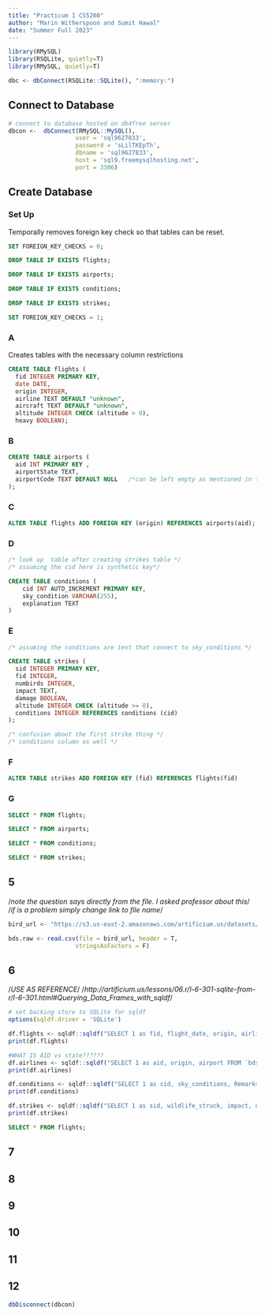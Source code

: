 ```yaml
---
title: "Practicum I CS5200"
author: "Marin Witherspoon and Sumit Hawal"
date: "Summer Full 2023"
---
```


```r
library(RMySQL)
library(RSQLite, quietly=T)
library(RMySQL, quietly=T)

dbc <- dbConnect(RSQLite::SQLite(), ":memory:")
```

## Connect to Database

```r
# connect to database hosted on db4free server
dbcon <-  dbConnect(RMySQL::MySQL(), 
                   user = 'sql9627833', 
                   password = 'sLilTKEpTh',
                   dbname = 'sql9627833', 
                   host = 'sql9.freemysqlhosting.net', 
                   port = 3306)
```

## Create Database

### Set Up

Temporally removes foreign key check so that tables can be reset.
```sql
SET FOREIGN_KEY_CHECKS = 0;
```

```sql
DROP TABLE IF EXISTS flights;
```

```sql
DROP TABLE IF EXISTS airports;
```

```sql
DROP TABLE IF EXISTS conditions;
```

```sql
DROP TABLE IF EXISTS strikes;
```

```sql
SET FOREIGN_KEY_CHECKS = 1;
```

### A

Creates tables with the necessary column restrictions
```sql
CREATE TABLE flights (
  fid INTEGER PRIMARY KEY,
  date DATE,
  origin INTEGER,
  airline TEXT DEFAULT "unknown",
  aircraft TEXT DEFAULT "unknown",
  altitude INTEGER CHECK (altitude > 0),
  heavy BOOLEAN);
```

### B

```sql
CREATE TABLE airports (
  aid INT PRIMARY KEY ,
  airportState TEXT,
  airportCode TEXT DEFAULT NULL   /*can be left empty as mentioned in the question*/
);
```

### C

```sql
ALTER TABLE flights ADD FOREIGN KEY (origin) REFERENCES airports(aid);
```

### D

```sql
/* look up  table after creating strikes table */
/* assuming the cid here is synthetic key*/

CREATE TABLE conditions (
    cid INT AUTO_INCREMENT PRIMARY KEY,
    sky_condition VARCHAR(255),
    explanation TEXT
)
```

### E

```sql
/* assuming the conditions are text that connect to sky_conditions */

CREATE TABLE strikes (
  sid INTEGER PRIMARY KEY,
  fid INTEGER,
  numbirds INTEGER,
  impact TEXT,
  damage BOOLEAN,
  altitude INTEGER CHECK (altitude >= 0),
  conditions INTEGER REFERENCES conditions (cid)
);

/* confusion about the first strike thing */
/* conditions column as well */
```

### F

```sql
ALTER TABLE strikes ADD FOREIGN KEY (fid) REFERENCES flights(fid)
```

### G

```sql
SELECT * FROM flights;
```

```sql
SELECT * FROM airports;
```

```sql
SELECT * FROM conditions;
```

```sql
SELECT * FROM strikes;
```

## 5

/*note the question says directly from the file. I asked professor about this*/
/*if is a problem simply change link to file name*/

```r
bird_url <- "https://s3.us-east-2.amazonaws.com/artificium.us/datasets/BirdStrikesData-V2.csv"

bds.raw <- read.csv(file = bird_url, header = T,
                   stringsAsFactors = F)
```

## 6

/*USE AS REFERENCE*/
/*http://artificium.us/lessons/06.r/l-6-301-sqlite-from-r/l-6-301.html#Querying_Data_Frames_with_sqldf*/

```r
# set backing store to SQLite for sqldf
options(sqldf.driver = 'SQLite')

df.flights <- sqldf::sqldf("SELECT 1 as fid, flight_date, origin, airline, model, altitude_ft, heavy_flag FROM `bds.raw` GROUP BY fid")
print(df.flights)

#WHAT IS AID vs state??????
df.airlines <- sqldf::sqldf("SELECT 1 as aid, origin, airport FROM `bds.raw` GROUP BY aid")
print(df.airlines)

df.conditions <- sqldf::sqldf("SELECT 1 as cid, sky_conditions, Remarks FROM `bds.raw` GROUP BY cid")
print(df.conditions)

df.strikes <- sqldf::sqldf("SELECT 1 as sid, wildlife_struck, impact, damage, altitude_ft, sky_conditions FROM `bds.raw` GROUP BY sid")
print(df.strikes)
```

```sql
SELECT * FROM flights;
```

## 7

## 8

## 9

## 10

## 11

## 12

```r
dbDisconnect(dbcon)
```
